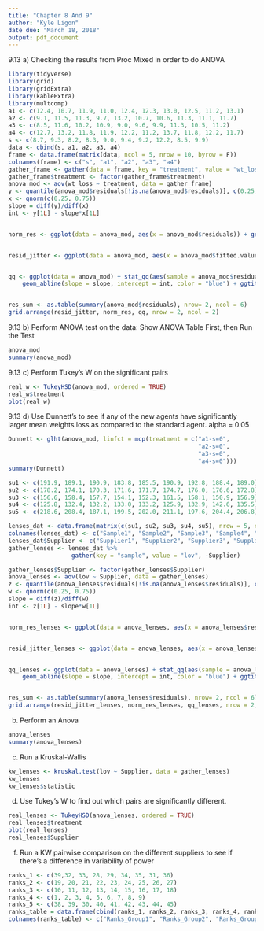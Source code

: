 ```yaml
---
title: "Chapter 8 And 9"
author: "Kyle Ligon"
date due: "March 18, 2018"
output: pdf_document
---
```

9.13 a) Checking the results from Proc Mixed in order to do ANOVA


```r
library(tidyverse)
library(grid)
library(gridExtra)
library(kableExtra)
library(multcomp)
a1 <- c(12.4, 10.7, 11.9, 11.0, 12.4, 12.3, 13.0, 12.5, 11.2, 13.1)
a2 <- c(9.1, 11.5, 11.3, 9.7, 13.2, 10.7, 10.6, 11.3, 11.1, 11.7)
a3 <- c(8.5, 11.6, 10.2, 10.9, 9.0, 9.6, 9.9, 11.3, 10.5, 11.2)
a4 <- c(12.7, 13.2, 11.8, 11.9, 12.2, 11.2, 13.7, 11.8, 12.2, 11.7)
s <- c(8.7, 9.3, 8.2, 8.3, 9.0, 9.4, 9.2, 12.2, 8.5, 9.9)
data <- cbind(s, a1, a2, a3, a4)
frame <- data.frame(matrix(data, ncol = 5, nrow = 10, byrow = F))
colnames(frame) <- c("s", "a1", "a2", "a3", "a4")
gather_frame <- gather(data = frame, key = "treatment", value = "wt_loss")
gather_frame$treatment <- factor(gather_frame$treatment)
anova_mod <- aov(wt_loss ~ treatment, data = gather_frame)
y <- quantile(anova_mod$residuals[!is.na(anova_mod$residuals)], c(0.25, 0.75))
x <- qnorm(c(0.25, 0.75))
slope = diff(y)/diff(x)
int <- y[1L] - slope*x[1L]


norm_res <- ggplot(data = anova_mod, aes(x = anova_mod$residuals)) + geom_histogram(bins = 6) + xlab("Residuals") + ggtitle("Residuals")


resid_jitter <- ggplot(data = anova_mod, aes(x = anova_mod$fitted.values, y = anova_mod$residuals)) + geom_jitter() +  xlab("Group Mean") + ylab("Residuals") + ggtitle("Residuals vs. Predicted Mean")


qq <- ggplot(data = anova_mod) + stat_qq(aes(sample = anova_mod$residuals), alpha = 0.5) + 
    geom_abline(slope = slope, intercept = int, color = "blue") + ggtitle("Q-Q Plot")


res_sum <- as.table(summary(anova_mod$residuals), nrow= 2, ncol = 6)
grid.arrange(resid_jitter, norm_res, qq, nrow = 2, ncol = 2)
```

9.13 b) Perform ANOVA test on the data: Show ANOVA Table First, then Run the Test
```r
anova_mod
summary(anova_mod)
```
9.13 c) Perform Tukey's W on the significant pairs
```r
real_w <- TukeyHSD(anova_mod, ordered = TRUE)
real_w$treatment
plot(real_w)
```

9.13 d) Use Dunnett's to see if any of the new agents have significantly larger mean weights loss as compared to the standard agent.  alpha = 0.05
```r
Dunnett <- glht(anova_mod, linfct = mcp(treatment = c("a1-s=0", 
                                                      "a2-s=0",
                                                      "a3-s=0",
                                                      "a4-s=0")))
summary(Dunnett)
```


```r
su1 <- c(191.9, 189.1, 190.9, 183.8, 185.5, 190.9, 192.8, 188.4, 189.0)
su2 <- c(178.2, 174.1, 170.3, 171.6, 171.7, 174.7, 176.0, 176.6, 172.8)
su3 <- c(156.6, 158.4, 157.7, 154.1, 152.3, 161.5, 158.1, 150.9, 156.9)
su4 <- c(125.8, 132.4, 132.2, 133.0, 133.2, 125.9, 132.9, 142.6, 135.5)
su5 <- c(218.6, 208.4, 187.1, 199.5, 202.0, 211.1, 197.6, 204.4, 206.8)

lenses_dat <- data.frame(matrix(c(su1, su2, su3, su4, su5), nrow = 5, ncol = 9, byrow = TRUE))
colnames(lenses_dat) <- c("Sample1", "Sample2", "Sample3", "Sample4", "Sample5", "Sample6", "Sample7", "Sample8", "Sample9")
lenses_dat$Supplier <- c("Supplier1", "Supplier2", "Supplier3", "Supplier4", "Supplier5")
gather_lenses <- lenses_dat %>%
                  gather(key = "sample", value = "lov", -Supplier)

gather_lenses$Supplier <- factor(gather_lenses$Supplier)
anova_lenses <- aov(lov ~ Supplier, data = gather_lenses)
z <- quantile(anova_lenses$residuals[!is.na(anova_lenses$residuals)], c(0.25, 0.75))
w <- qnorm(c(0.25, 0.75))
slope = diff(z)/diff(w)
int <- z[1L] - slope*w[1L]


norm_res_lenses <- ggplot(data = anova_lenses, aes(x = anova_lenses$residuals)) + geom_histogram(bins = 6) + xlab("Residuals") + ggtitle("Residuals")


resid_jitter_lenses <- ggplot(data = anova_lenses, aes(x = anova_lenses$fitted.values, y = anova_lenses$residuals)) + geom_jitter() +  xlab("Group Mean") + ylab("Residuals") + ggtitle("Residuals vs. Predicted Mean")


qq_lenses <- ggplot(data = anova_lenses) + stat_qq(aes(sample = anova_lenses$residuals), alpha = 0.5) + 
    geom_abline(slope = slope, intercept = int, color = "blue") + ggtitle("Q-Q Plot")


res_sum <- as.table(summary(anova_lenses$residuals), nrow= 2, ncol = 6)
grid.arrange(resid_jitter_lenses, norm_res_lenses, qq_lenses, nrow = 2, ncol = 2)
```

b) Perform an Anova
```r
anova_lenses
summary(anova_lenses)
```
c) Run a Kruskal-Wallis
```r
kw_lenses <- kruskal.test(lov ~ Supplier, data = gather_lenses)
kw_lenses
kw_lenses$statistic
```

d) Use Tukey's W to find out which pairs are significantly different.
```r
real_lenses <- TukeyHSD(anova_lenses, ordered = TRUE)
real_lenses$treatment
plot(real_lenses)
real_lenses$Supplier
```
f) Run a KW pairwise comparison on the different suppliers to see if there's a difference in variability of power
```r
ranks_1 <- c(39,32, 33, 28, 29, 34, 35, 31, 36)
ranks_2 <- c(19, 20, 21, 22, 23, 24, 25, 26, 27)
ranks_3 <- c(10, 11, 12, 13, 14, 15, 16, 17, 18)
ranks_4 <- c(1, 2, 3, 4, 5, 6, 7, 8, 9)
ranks_5 <- c(38, 39, 30, 40, 41, 42, 43, 44, 45)
ranks_table = data.frame(cbind(ranks_1, ranks_2, ranks_3, ranks_4, ranks_5))
colnames(ranks_table) <- c("Ranks_Group1", "Ranks_Group2", "Ranks_Group3", "Ranks_Group4", "Ranks_Group5")
```



